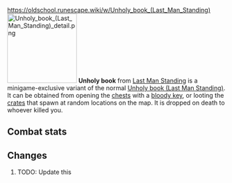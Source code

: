https://oldschool.runescape.wiki/w/Unholy_book_(Last_Man_Standing)
{{Infobox Item
|name = Unholy book
|image = [[File:Unholy book (Last Man Standing).png]]
|release = [[4 August]] [[2016]]
|update = Last Man Standing Beta and Splashing Restrictions  # TODO: Update this
|members = No
|quest = No
|tradeable = No
|placeholder = No
|equipable = Yes
|stackable = No
|noteable = Yes
|options = Wear, Drop
|examine = The unholy book of Zamorak.
|value = 1
|alchable = No
|weight = 1.0
|id = 27191
}}
[[File:Unholy book (Last Man Standing) detail.png|160px|left]]
'''Unholy book''' from [[Last Man Standing]] is a minigame-exclusive variant of the normal [[Unholy book (Last Man Standing)]]. It can be obtained from opening the [[Chest (Last Man Standing)|chests]] with a [[bloody key]], or looting the [[Crate (Last Man Standing)|crates]] that spawn at random locations on the map. It is dropped on death to whoever killed you.

==Combat stats==
{{Infobox Bonuses
|astab = 8
|aslash = 8
|acrush = 8
|amagic = 8
|arange = 8
|dstab = 0
|dslash = 0
|dcrush = 0
|dmagic = 0
|drange = 0
|str = 0
|rstr = 0
|mdmg = 0
|prayer = 5
|slot = shield
|image = [[File:Unholy book (Last Man Standing) equipped male.png|160px]]
|altimage = [[File:Unholy book (Last Man Standing) equipped female.png|160px]]
}}

==Changes==
# TODO: Update this
{{Subject changes header}}
{{Subject changes
|date = 4 August 2016
|update = Last Man Standing
|change = The item was made fully available with the release of Last Man Standing.
}}
{{Subject changes footer}}

{{Last Man Standing In-game Items}}